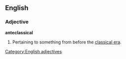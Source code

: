 ==English==

===Adjective===
'''anteclassical'''

# Pertaining to something from before the [[classical era]].
#:''{{{2|The graffiti contains many anteclassical words of uncertain origin}}}''

[[Category:English adjectives]]